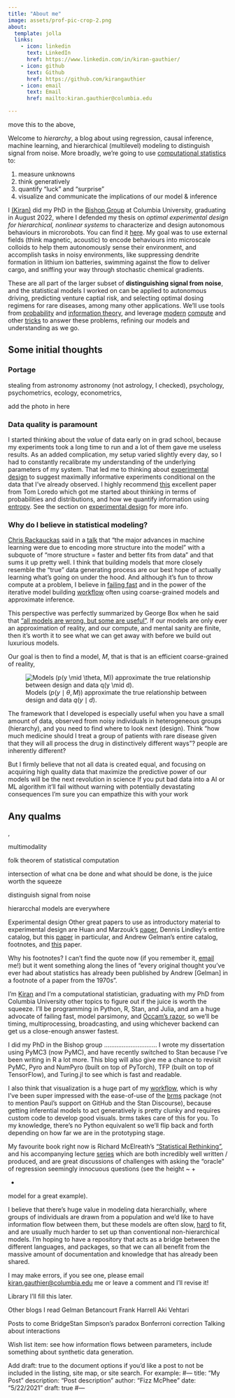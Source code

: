 ```yaml
---
title: "About me"
image: assets/prof-pic-crop-2.png
about:
  template: jolla
  links:
    - icon: linkedin
      text: LinkedIn
      href: https://www.linkedin.com/in/kiran-gauthier/
    - icon: github
      text: Github
      href: https://github.com/kirangauthier
    - icon: email
      text: Email
      href: mailto:kiran.gauthier@columbia.edu

---
```


move this to the above, 

Welcome to *hierarchy*, a blog about using regression, causal inference, machine learning, and hierarchical (multilevel) modeling to distinguish signal from noise. More broadly, we're going to use [computational statistics](https://en.wikipedia.org/wiki/Computational_statistics) to:

1. measure unknowns
2. think generatively
3. quantify "luck" and "surprise"
4. visualize and communicate the implications of our model & inference

I [(Kiran)](https://www.linkedin.com/in/kiran-gauthier/) did my PhD in the [Bishop Group](https://bishop.cheme.columbia.edu/) at Columbia University, graduating in August 2022, where I defended my thesis on *optimal experimental design for hierarchical, nonlinear systems* to characterize and design autonomous behaviours in microrobots. You can find it [here](https://clio.columbia.edu/catalog/16899459?counter=1). My goal was to use external fields (think magnetic, acoustic) to encode behaviours into microscale colloids to help them autonomously sense their environment, and accomplish tasks in noisy environments, like suppressing dendrite formation in lithium ion batteries, swimming against the flow to deliver cargo, and sniffing your way through stochastic chemical gradients.

These are all part of the larger subset of **distinguishing signal from noise**, and the statistical models I worked on can be applied to autonomous driving, predicting venture captial risk, and selecting optimal dosing regimens for rare diseases, among many other applications. We'll use tools from [probability](https://en.wikipedia.org/wiki/Probability_theory) and [information theory](https://en.wikipedia.org/wiki/Information_theory), and leverage [modern](https://developer.nvidia.com/cuda-zone#:~:text=CUDA%C2%AE%20is%20a%20parallel,harnessing%20the%20power%20of%20GPUs.) [compute](https://en.wikipedia.org/wiki/Just-in-time_compilation) and other [tricks](https://towardsdatascience.com/probability-concepts-explained-marginalisation-2296846344fc) to answer these problems, refining our models and understanding as we go.

## Some initial thoughts

### Portage

stealing from astronomy
astronomy (not astrology, I checked), psychology, psychometrics, ecology, econometrics,

add the photo in here

### Data quality is paramount

I started thinking about the *value* of data early on in grad school, because my experiments took a long time to run and a lot of them gave me useless results. As an added complication, my setup varied slightly every day, so I had to constantly recalibrate my understanding of the underlying parameters of my system. That led me to thinking about [experimental design](https://en.wikipedia.org/wiki/Design_of_experiments) to suggest maximally informative experiments conditional on the data that I’ve already observed. I highly recommend [this](https://arxiv.org/pdf/astro-ph/0409386.pdf) excellent paper from Tom Loredo which got me started about thinking in terms of probabilities and distributions, and how we quantify information using [entropy](https://kirangauthier.github.io/hierarchy/#:~:text=in%20noisy%20environments.-,multimodality,%2C,-.). See the section on [experimental design](https://kirangauthier.github.io/hierarchy/#experimental-design) for more info.

### Why do I believe in statistical modeling?

[Chris Rackauckas](https://chrisrackauckas.com/) said in a [talk](https://youtu.be/bBH8HVEr0-A?si=_MHPc_CgPE9knED8&t=55) that “the major advances in machine learning were due to encoding more structure into the model” with a subquote of “more structure = faster and better fits from data” and that sums it up pretty well. I think that building models that more closely resemble the “true” data generating process are our best hope of actually learning what’s going on under the hood. And although it’s fun to throw compute at a problem, I believe in [failing fast](https://www.youtube.com/watch?v=ppKpwtGy8KQ) and in the power of the iterative model building [workflow](https://arxiv.org/pdf/2011.01808.pdf) often using coarse-grained models and approximate inference.

This perspective was perfectly summarized by George Box when he said that [“all models are wrong, but some are useful”](https://en.wikipedia.org/wiki/All_models_are_wrong). If our models are only ever an approximation of reality, and our compute, and mental sanity are finite, then it's worth it to see what we can get away with before we build out luxurious models.

Our goal is then to find a model, $M$, that is that is an efficient coarse-grained of reality,

![Models ($p(y \mid \theta, M)$) approximate the true relationship between design and data $q(y \mid d)$.](assets/1_BayesianDesign.png){.center}



The framework that I developed is especially useful when you have a small amount of data, observed from noisy individuals in heterogeneous groups (hierarchy), and you need to find where to look next (design). Think "how much medicine should I treat a group of patients with rare disease given that they will all process the drug in distinctively different ways"? people are inherently different?

But I firmly believe that not all data is created equal, and focusing on acquiring high quality data that maximize the predictive power of our models will be the next revolution in science
If you put bad data into a AI or ML algorithm it'll fail without warning with potentially devastating consequences
I’m sure you can empathize this with your work

## Any qualms
,

multimodality


folk theorem of statistical computation

intersection of what cna be done and what should be done, is the juice worth the squeeze

distinguish signal from noise

hierarcchal models are everywhere



Experimental design
Other great papers to use as introductory material to experimental design are Huan and Marzouk’s [paper](https://arxiv.org/pdf/1108.4146.pdf), Dennis Lindley’s entire catalog, but this [paper](https://projecteuclid.org/journals/annals-of-mathematical-statistics/volume-27/issue-4/On-a-Measure-of-the-Information-Provided-by-an-Experiment/10.1214/aoms/1177728069.full) in particular, and Andrew Gelman’s entire catalog, footnotes, and [this](http://www.stat.columbia.edu/~gelman/research/published/27.pdf) paper.

Why his footnotes? I can’t find the quote now (if you remember it, [email](mailto:kiran.gauthier@columbia.edu) me!) but it went something along the lines of “every original thought you’ve ever had about statistics has already been published by Andrew [Gelman] in a footnote of a paper from the 1970s”.

I’m [Kiran](https://scholar.google.com/citations?user=LEl-9SsAAAAJ&hl=en&oi=ao) and I’m a computational statistician, graduating with my PhD from Columbia University other topics to figure out if the juice is worth the squeeze. I’ll be programming in Python, R, Stan, and Julia, and am a huge advocate of failing fast, model parsimony, and [Occam’s razor](https://en.wikipedia.org/wiki/Occam%27s_razor), so we’ll be timing, multiprocessing, broadcasting, and using whichever backend can get us a close-enough answer fastest.

I did my PhD in the Bishop group ………………………… I wrote my dissertation using PyMC3 (now PyMC), and have recently switched to Stan because I’ve been writing in R a lot more. This blog will also give me a chance to revisit PyMC, Pyro and NumPyro (built on top of PyTorch), TFP (built on top of TensorFlow), and Turing.jl to see which is fast and readable.

I also think that visualization is a huge part of my [workflow](https://arxiv.org/abs/2011.01808), which is why I’ve been super impressed with the ease-of-use of the [brms](https://cran.r-project.org/web/packages/brms/index.html) package (not to mention Paul’s support on GitHub and the Stan Discourse), because getting inferential models to act generatively is pretty clunky and requires custom code to develop good visuals. brms takes care of this for you. To my knowledge, there’s no Python equivalent so we’ll flip back and forth depending on how far we are in the prototyping stage.

My favourite book right now is Richard McElreath’s [“Statistical Rethinking”](https://xcelab.net/rm/statistical-rethinking/), and his accompanying lecture [series](https://www.youtube.com/watch?v=FdnMWdICdRs&list=PLDcUM9US4XdPz-KxHM4XHt7uUVGWWVSus) which are both incredibly well written / produced, and are great discussions of challenges with asking the “oracle” of regression seemingly innocuous questions (see the height ~
 +

 +

 model for a great example).

I believe that there’s huge value in modeling data hierarchially, where groups of individuals are drawn from a population and we’d like to have information flow between them, but these models are often slow, [hard](https://mc-stan.org/docs/2_18/stan-users-guide/reparameterization-section.html) to fit, and are usually much harder to set up than conventional non-hierarchical models. I’m hoping to have a repository that acts as a bridge between the different languages, and packages, so that we can all benefit from the massive amount of documentation and knowledge that has already been shared.

I may make errors, if you see one, please email [kiran.gauthier@columbia.edu](mailto:kiran.gauthier@columbia.edu) me or leave a comment and I’ll revise it!

Library
I’ll fill this later.

Other blogs I read
Gelman Betancourt Frank Harrell Aki Vehtari

Posts to come
BridgeStan Simpson’s paradox Bonferroni correction Talking about interactions

Wish list item: see how information flows between parameters, include something about synthetic data generation.

Add draft: true to the document options if you’d like a post to not be included in the listing, site map, or site search. For example: #— title: “My Post” description: “Post description” author: “Fizz McPhee” date: “5/22/2021” draft: true #—
